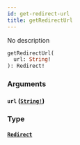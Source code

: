 ```yaml
---
id: get-redirect-url
title: getRedirectUrl
---
```


No description

```graphql
getRedirectUrl(
  url: String!
): Redirect!

```

### Arguments

#### `url` ([`String!`](/docs/graphql/scalars/string))

### Type

#### [`Redirect`](/docs/graphql/objects/redirect)
